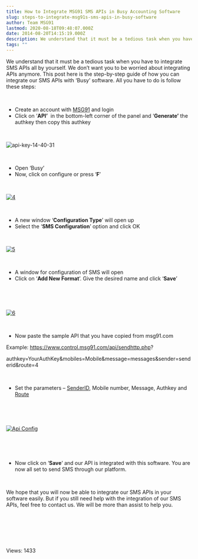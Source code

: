 ```yaml
---
title: How to Integrate MSG91 SMS APIs in Busy Accounting Software
slug: steps-to-integrate-msg91s-sms-apis-in-busy-software
author: Team MSG91
lastmod: 2020-08-18T09:48:07.000Z
date: 2014-08-20T14:15:19.000Z
description: We understand that it must be a tedious task when you have to integrate SMS APIs all by yourself. We don’t want you to be worried about integrating APIs anymore. This post here is the step-by-step guide of how you can integrate our SMS APIs with Busy software. All you have to do is follow these steps
tags: ""
---
```


We understand that it must be a tedious task when you have to integrate SMS APIs all by yourself. We don’t want you to be worried about integrating APIs anymore. This post here is the step-by-step guide of how you can integrate our SMS APIs with ‘Busy’ software. All you have to do is follow these steps:


 


* Create an account with [MSG91](https://msg91.com/signup) and login
* Click on ‘**API’**  in the bottom-left corner of the panel and ‘**Generate’** the authkey then copy this authkey


 


![api-key-14-40-31](https://images-msg91.s3.ap-south-1.amazonaws.com/content/images/wordpress/2016/08/api-key-14-40-31-1.png)


 


* Open ‘Busy’
* Now, click on configure or press ‘**F**’


 


[![4](https://images-msg91.s3.ap-south-1.amazonaws.com/content/images/wordpress/2014/08/4.png)](https://images-msg91.s3.ap-south-1.amazonaws.com/content/images/wordpress/2014/08/4.png)


 


* A new window ‘**Configuration Type**’ will open up
* Select the ‘**SMS Configuration**’ option and click OK


 


[![5](https://images-msg91.s3.ap-south-1.amazonaws.com/content/images/wordpress/2014/08/5.png)](https://images-msg91.s3.ap-south-1.amazonaws.com/content/images/wordpress/2014/08/5.png)


 


* A window for configuration of SMS will open
* Click on ‘**Add New Format**’. Give the desired name and click ‘**Save**’


 


 


[![6](https://images-msg91.s3.ap-south-1.amazonaws.com/content/images/wordpress/2014/08/6.png)](https://images-msg91.s3.ap-south-1.amazonaws.com/content/images/wordpress/2014/08/6.png)


 


* Now paste the sample API that you have copied from msg91.com


Example: https://www.control.msg91.com/api/sendhttp.php?


authkey=YourAuthKey&mobiles=Mobile&message=messages&sender=senderid&route=4


 


* Set the parameters – [SenderID](https://msg91.com/help/what-is-a-sender-id), Mobile number, Message, Authkey and [Route](https://msg91.com/help/MSG91/what-is-the-difference-between-transactional-promotional-and-sendotp-route)


 


 


[![Api Config](https://images-msg91.s3.ap-south-1.amazonaws.com/content/images/wordpress/2016/06/Api-Config.png)](https://images-msg91.s3.ap-south-1.amazonaws.com/content/images/wordpress/Api-Config.png)


 


 


* Now click on ‘**Save**‘ and our API is integrated with this software. You are now all set to send SMS through our platform.


 


We hope that you will now be able to integrate our SMS APIs in your software easily. But if you still need help with the integration of our SMS APIs, feel free to contact us. We will be more than assist to help you.


 


 


 


 Views: 1433


